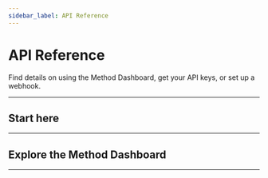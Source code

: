 ```yaml
---
sidebar_label: API Reference
---
```



# API Reference

Find details on using the Method Dashboard, get your API keys, or set up a webhook.

---

## Start here

<CardContainer>
  <Card
    colSize={6}
    illustration="/img/Frame-1.png"
    href="#"
    header="Core concepts"
    body="Learn the core concepts of Method so you can really hit the ground running."
  />
  <Card
    colSize={6}
    illustration="/img/Frame-2.png"
    href="#"
    header="Quick start"
    body="Copy and paste code samples to get money moving right away."
  />
</CardContainer>

---

## Explore the Method Dashboard

<CardContainer>
  <Card
    icon="/img/Frame-3.png"
    href="#"
    header="Core concepts"
    body="Learn the core concepts of Method so you can really hit the ground running."
  />
  <Card
    icon="/img/Frame-4.png"
    href="#"
    header="Quick start"
    body="Copy and paste code samples to get money moving right away."
  />
  <Card
    icon="/img/Frame-5.png"
    href="#"
    header="Quick start"
    body="Copy and paste code samples to get money moving right away."
  />
  <Card
    icon="/img/Frame-6.png"
    href="#"
    header="Core concepts"
    body="Learn the core concepts of Method so you can really hit the ground running."
  />
  <Card
    icon="/img/Frame-7.png"
    href="#"
    header="Quick start"
    body="Copy and paste code samples to get money moving right away."
  />
  <Card
    icon="/img/Frame-8.png"
    href="#"
    header="Quick start"
    body="Copy and paste code samples to get money moving right away."
  />
</CardContainer>

---
